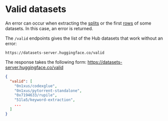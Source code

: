# Valid datasets

An error can occur when extracting the [splits](./splits) or the first [rows](./rows) of some datasets. In this case, an error is returned.

The `/valid` endpoints gives the list of the Hub datasets that work without an error:

  ```
  https://datasets-server.huggingface.co/valid
  ```

The response takes the following form: https://datasets-server.huggingface.co/valid

```json
{
  "valid": [
    "0n1xus/codexglue",
    "0n1xus/pytorrent-standalone",
    "0x7194633/rupile",
    "51la5/keyword-extraction",
    ...
  ]
}
```
